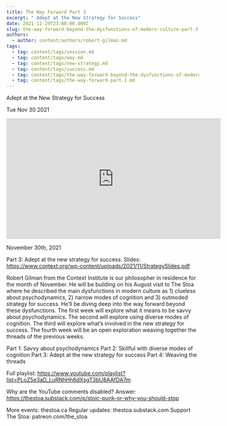 ```yaml
---
title: The Way Forward Part 3
excerpt: " Adept at the New Strategy for Success"
date: 2021-11-29T23:00:00.000Z
slug: the-way-forward-beyond-the-dysfunctions-of-modern-culture-part-3
authors:
  - author: content/authors/robert-gilman.md
tags:
  - tag: content/tags/session.md
  - tag: content/tags/way.md
  - tag: content/tags/new-strategy.md
  - tag: content/tags/success.md
  - tag: content/tags/the-way-forward-beyond-the-dysfunctions-of-modern-culture-part-1.md
  - tag: content/tags/the-way-forward-part-1.md
---
```




 Adept at the New Strategy for Success

Tue Nov 30 2021

<iframe width="560" height="315" src="https://www.youtube.com/embed/OUcz70rGAgo" title="The Way Forward Part 3: Adept at the New Strategy for Success w/ Robert Gilman" frameborder="0" allow="accelerometer; autoplay; clipboard-write; encrypted-media; gyroscope; picture-in-picture" allowfullscreen ></iframe>

November 30th, 2021

Part 3: Adept at the new strategy for success.
Slides: https://www.context.org/wp-content/uploads/2021/11/StrategySlides.pdf

Robert Gilman from the Context Institute is our philosopher in residence for the month of November. He will be building on his August visit to The Stoa where he described the main dysfunctions in modern culture as 1) clueless about psychodynamics, 2) narrow modes of cognition and 3) outmoded strategy for success. He’ll be diving deep into the way forward beyond these dysfunctions. The first week will explore what it means to be savvy about psychodynamics. The second will explore using diverse modes of cognition. The third will explore what’s involved in the new strategy for success. The fourth week will be an open exploration weaving together the threads of the previous weeks.

Part 1: Savvy about psychodynamics
Part 2: Skillful with diverse modes of cognition
Part 3: Adept at the new strategy for success
Part 4: Weaving the threads

Full playlist: https://www.youtube.com/playlist?list=PLoZ5e3aD_LuRNhHh6dXsgT3bU8AAfDA7m

Why are the YouTube comments disabled? Answer: https://thestoa.substack.com/p/stoic-punk-or-why-you-should-stop

More events: thestoa.ca
Regular updates: thestoa.substack.com
Support The Stoa: patreon.com/the_stoa


